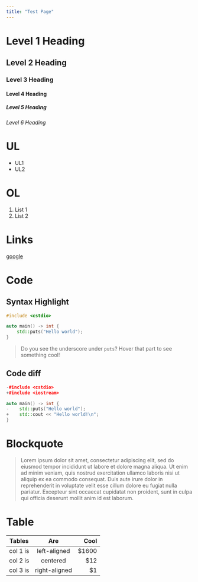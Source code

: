 ```yaml
---
title: "Test Page"
---
```



# Level 1 Heading
## Level 2 Heading
### Level 3 Heading
#### Level 4 Heading
##### Level 5 Heading
###### Level 6 Heading

# UL
- UL1
- UL2

# OL
1. List 1
2. List 2

# Links
[google](https://www.google.com)

<GithubLink link="https://github.com/LesleyLai/cpptutorial" text="repo" />

# Code
## Syntax Highlight
```cpp
#include <cstdio>

auto main() -> int {
    std::puts("Hello world");
}
```

> Do you see the underscore under `puts`? Hover that part to see something cool!

## Code diff
```cpp
-#include <cstdio>
+#include <iostream>

auto main() -> int {
-    std::puts("Hello world");
+    std::cout << "Hello world!\n";
}
```

# Blockquote
> Lorem ipsum dolor sit amet, consectetur adipiscing elit, sed do eiusmod tempor incididunt ut labore et dolore magna aliqua. Ut enim ad minim veniam, quis nostrud exercitation ullamco laboris nisi ut aliquip ex ea commodo consequat. Duis aute irure dolor in reprehenderit in voluptate velit esse cillum dolore eu fugiat nulla pariatur. Excepteur sint occaecat cupidatat non proident, sunt in culpa qui officia deserunt mollit anim id est laborum.

# Table

| Tables   |      Are      |  Cool |
|----------|:-------------:|------:|
| col 1 is |  left-aligned | $1600 |
| col 2 is |    centered   |   $12 |
| col 3 is | right-aligned |    $1 |
